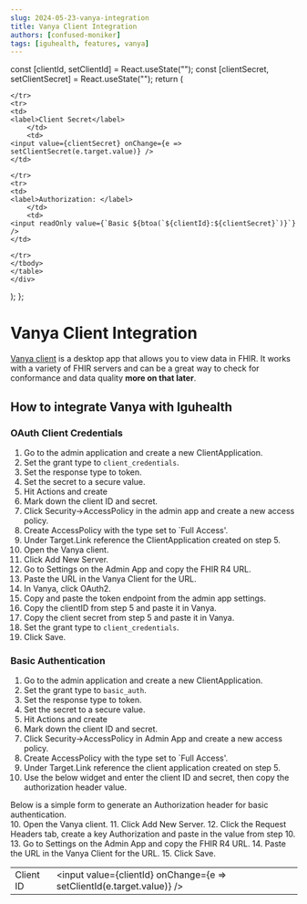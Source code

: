 ```yaml
---
slug: 2024-05-23-vanya-integration
title: Vanya Client Integration
authors: [confused-moniker]
tags: [iguhealth, features, vanya]
---
```





  const [clientId, setClientId] = React.useState("");
  const [clientSecret, setClientSecret] = React.useState("");
  return (
    <div>
    <table>
    <tbody>
    <tr>
    <td>
    <label>Client ID</label>
        </td>
        <td>
    <input value={clientId} onChange={e => setClientId(e.target.value)} />
    </td>

    </tr>
    <tr>
    <td>
    <label>Client Secret</label>
        </td>
        <td>
    <input value={clientSecret} onChange={e => setClientSecret(e.target.value)} />
    </td>

    </tr>
    <tr>
    <td>
    <label>Authorization: </label>
        </td>
        <td>
    <input readOnly value={`Basic ${btoa(`${clientId}:${clientSecret}`)}`} />
    </td>

    </tr>
    </tbody>
    </table>
    </div>

  );
};


# Vanya Client Integration
[Vanya client](https://vanyalabs.com/) is a desktop app that allows you to view data in FHIR.
It works with a variety of FHIR servers and can be a great way to check for conformance and data quality **more on that later**.

## How to integrate Vanya with Iguhealth

### OAuth Client Credentials
1. Go to the admin application and create a new ClientApplication.
2. Set the grant type to `client_credentials`.
3. Set the response type to token.
3. Set the secret to a secure value.
4. Hit Actions and create
5. Mark down the client ID and secret.
6. Click Security->AccessPolicy in the admin app and create a new access policy.
7. Create AccessPolicy with the type set to `Full Access'.
8. Under Target.Link reference the ClientApplication created on step 5.
9. Open the Vanya client.
10. Click Add New Server.
11. Go to Settings on the Admin App and copy the FHIR R4 URL.
12. Paste the URL in the Vanya Client for the URL.
13. In Vanya, click OAuth2.
14. Copy and paste the token endpoint from the admin app settings.
15. Copy the clientID from step 5 and paste it in Vanya.
16. Copy the client secret from step 5 and paste it in Vanya.
17. Set the grant type to `client_credentials`.
18. Click Save.


### Basic Authentication
1. Go to the admin application and create a new ClientApplication.
2. Set the grant type to `basic_auth`.
3. Set the response type to token.
3. Set the secret to a secure value.
4. Hit Actions and create
5. Mark down the client ID and secret.
6. Click Security->AccessPolicy in Admin App and create a new access policy.
7. Create AccessPolicy with the type set to `Full Access'.
8. Under Target.Link reference the client application created on step 5.
9. Use the below widget and enter the client ID and secret, then copy the authorization header value.
<div style={{paddingLeft: "30px"}}>
    Below is a simple form to generate an Authorization header for basic authentication.
    <BasicAuthGenerator />
</div>
10. Open the Vanya client.
11. Click Add New Server.
12. Click the Request Headers tab, create a key Authorization and paste in the value from step 10.
13. Go to Settings on the Admin App and copy the FHIR R4 URL.
14. Paste the URL in the Vanya Client for the URL.
15. Click Save.

